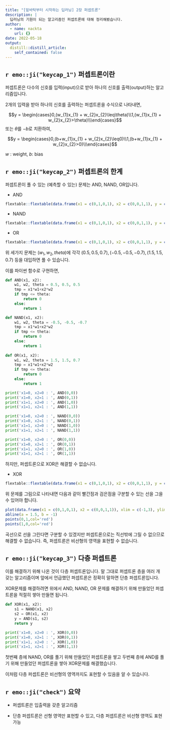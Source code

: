 ```yaml
---
title: "[밑바탁부터 시작하는 딥러닝] 2장 퍼셉트론"
description: |
  딥러닝의 기원이 되는 알고리즘인 퍼셉트론에 대해 정리해봤습니다.
author:
  - name: nackta
    url: {}
date: 2022-05-18
output:
  distill::distill_article:
    self_contained: false
---
```


## `r emo::ji("keycap_1")` 퍼셉트론이란

퍼셉트론은 다수의 신호를 입력(input)으로 받아 하나의 신호를 출력(output)하는 알고리즘입니다.

2개의 입력을 받아 하나의 신호를 출력하는 퍼셉트론을 수식으로 나타내면,

$$y = \begin{cases}0,(w_{1}x_{1} + w_{2}x_{2}\leq\theta)\\1,(w_{1}x_{1} + w_{2}x_{2}>\theta)\\\end{cases}$$ 또는 $\theta$를 $-b$로 치환하여,

$$y = \begin{cases}0,(b+w_{1}x_{1} + w_{2}x_{2}\leq0)\\1,(b+w_{1}x_{1} + w_{2}x_{2}>0)\\\end{cases}$$

$w$ : weight, $b$: bias


## `r emo::ji("keycap_2")` 퍼셉트론의 한계

퍼셉트론이 풀 수 있는 (예측할 수 있는) 문제는 AND, NAND, OR입니다.

- AND

```r
flextable::flextable(data.frame(x1 = c(0,1,0,1), x2 = c(0,0,1,1), y = c(0,0,0,1)))
```

- NAND

```r
flextable::flextable(data.frame(x1 = c(0,1,0,1), x2 = c(0,0,1,1), y = c(1,1,1,0)))
```

- OR

```r
flextable::flextable(data.frame(x1 = c(0,1,0,1), x2 = c(0,0,1,1), y = c(0,1,1,1)))
```
위 세가지 문제는 $(w_1, w_2, theta)$에 각각 $(0.5, 0.5, 0.7), (-0.5, -0.5, -0.7), (1.5, 1.5, 0.7)$ 등을 대입하면 풀 수 있습니다.

이를 파이썬 함수로 구현하면,

```python
def AND(x1, x2):
    w1, w2, theta = 0.5, 0.5, 0.5
    tmp = x1*w1+x2*w2
    if tmp <= theta:
        return 0
    else:
        return 1

def NAND(x1, x2):
    w1, w2, theta = -0.5, -0.5, -0.7
    tmp = x1*w1+x2*w2
    if tmp <= theta:
        return 0
    else:
        return 1
    
def OR(x1, x2):
    w1, w2, theta = 1.5, 1.5, 0.7
    tmp = x1*w1+x2*w2
    if tmp <= theta:
        return 0
    else:
        return 1

print('x1=0, x2=0 : ', AND(0,0))
print('x1=0, x2=1 : ', AND(0,1))
print('x1=1, x2=0 : ', AND(1,0))
print('x1=1, x2=1 : ', AND(1,1))

print('x1=0, x2=0 : ', NAND(0,0))
print('x1=0, x2=1 : ', NAND(0,1))
print('x1=1, x2=0 : ', NAND(1,0))
print('x1=1, x2=1 : ', NAND(1,1))

print('x1=0, x2=0 : ', OR(0,0))
print('x1=0, x2=1 : ', OR(0,1))
print('x1=1, x2=0 : ', OR(1,0))
print('x1=1, x2=1 : ', OR(1,1))
```

하지만, 퍼셉트론으로 XOR은 해결할 수 없습니다.

- XOR

```r
flextable::flextable(data.frame(x1 = c(0,1,0,1), x2 = c(0,0,1,1), y = c(0,1,1,0)))
```

위 문제를 그림으로 나타내면 다음과 같이 빨간점과 검은점을 구분할 수 있는 선을 그을 수 있어야 합니다.

```r
plot(data.frame(x1 = c(0,1,0,1), x2 = c(0,0,1,1)), xlim = c(-1,3), ylim = c(-1,3))
abline(a = 1.5, b = -1)
points(0,1,col='red')
points(1,0,col='red')
```

곡선으로 선을 그린다면 구분할 수 있겠지만 퍼셉트론으로는 직선밖에 그릴 수 없으므로 해결할 수 없습니다. 즉, 퍼셉트론은 비선형의 영역을 표현할 수 없습니다.

## `r emo::ji("keycap_3")` 다층 퍼셉트론

이를 해결하기 위해 나온 것이 다층 퍼셉트론입니다. 말 그대로 퍼셉트론 층을 여러 개 갖는 알고리즘이며 앞에서 언급했던 퍼셉트론은 정확히 말하면 단층 퍼셉트론입니다.

XOR문제를 해결하려면 위에서 AND, NAND, OR 문제를 해결하기 위해 만들었던 퍼셉트론을 적절히 쌓아 만들면 됩니다. 

```python
def XOR(x1, x2):
    s1 = NAND(x1, x2)
    s2 = OR(x1, x2)
    y = AND(s1, s2)
    return y

print('x1=0, x2=0 : ', XOR(0,0))
print('x1=0, x2=1 : ', XOR(0,1))
print('x1=1, x2=0 : ', XOR(1,0))
print('x1=1, x2=1 : ', XOR(1,1))
```

첫번째 층에 NAND, OR를 풀기 위해 만들었던 퍼셉트론을 쌓고 두번째 층에 AND를 풀기 위해 만들었던 퍼셉트론을 쌓아 XOR문제를 해결했습니다.

이처럼 다층 퍼셉트론은 비선형의 영역까지도 표현할 수 있음을 알 수 있습니다.

## `r emo::ji("check")` 요약

- 퍼셉트론은 입출력을 갖춘 알고리즘

- 단층 퍼셉트론은 선형 영역만 표현할 수 있고, 다층 퍼셉트론은 비선형 영역도 표현 가능
